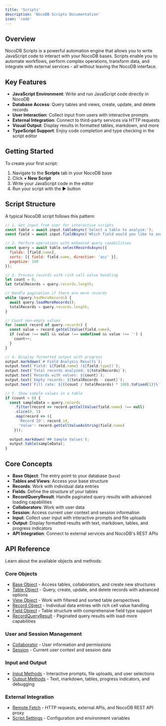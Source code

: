 ```yaml
---
title: 'Scripts'
description: 'NocoDB Scripts Documentation'
icon: 'code'
---
```


## Overview

NocoDB Scripts is a powerful automation engine that allows you to write JavaScript code to interact with your NocoDB bases. Scripts enable you to automate workflows, perform complex operations, transform data, and integrate with external services - all without leaving the NocoDB interface.

## Key Features

- **JavaScript Environment**: Write and run JavaScript code directly in NocoDB
- **Database Access**: Query tables and views, create, update, and delete records
- **User Interaction**: Collect input from users with interactive prompts
- **External Integration**: Connect to third-party services via HTTP requests
- **Visual Output**: Display results in formatted tables, markdown, and more
- **TypeScript Support**: Enjoy code completion and type checking in the script editor

## Getting Started

To create your first script:

1. Navigate to the **Scripts** tab in your NocoDB base
2. Click **+ New Script**
3. Write your JavaScript code in the editor
4. Run your script with the ▶️ button

## Script Structure

A typical NocoDB script follows this pattern:

```javascript
// 1. Get input from user for interactive scripts
const table = await input.tableAsync('Select a table to analyze:');
const field = await input.fieldAsync('Which field would you like to analyze?', table);

// 2. Perform operations with enhanced query capabilities
const query = await table.selectRecordsAsync({
  fields: [field.name],
  sorts: [{ field: field.name, direction: 'asc' }],
  pageSize: 100
});

// 3. Process records with rich cell value handling
let count = 0;
let totalRecords = query.records.length;

// Handle pagination if there are more records
while (query.hasMoreRecords) {
  await query.loadMoreRecords();
  totalRecords = query.records.length;
}

// Count non-empty values
for (const record of query.records) {
  const value = record.getCellValue(field.name);
  if (value !== null && value !== undefined && value !== '') {
    count++;
  }
}

// 4. Display formatted output with progress
output.markdown(`# Field Analysis Results`);
output.text(`Field: ${field.name} (${field.type})`);
output.text(`Total records analyzed: ${totalRecords}`);
output.text(`Records with values: ${count}`);
output.text(`Empty records: ${totalRecords - count}`);
output.text(`Fill rate: ${((count / totalRecords) * 100).toFixed(1)}%`);

// 5. Show sample values in a table
if (count > 0) {
  const sampleData = query.records
    .filter(record => record.getCellValue(field.name) !== null)
    .slice(0, 5)
    .map(record => ({
      'Record ID': record.id,
      'Value': record.getCellValueAsString(field.name)
    }));
  
  output.markdown('## Sample Values');
  output.table(sampleData);
}
```

## Core Concepts

- **Base Object**: The entry point to your database (`base`)
- **Tables and Views**: Access your base structure
- **Records**: Work with individual data entries
- **Fields**: Define the structure of your tables
- **RecordQueryResult**: Handle paginated query results with advanced loading capabilities
- **Collaborators**: Work with user data
- **Session**: Access current user context and session information
- **Input**: Collect user input with interactive prompts and file uploads
- **Output**: Display formatted results with text, markdown, tables, and progress indicators
- **API Integration**: Connect to external services and NocoDB's REST APIs

## API Reference

Learn about the available objects and methods:

### Core Objects
- [Base Object](/docs/scripts/api-reference/base) - Access tables, collaborators, and create new structures
- [Table Object](/docs/scripts/api-reference/table) - Query, create, update, and delete records with advanced options
- [View Object](/docs/scripts/api-reference/view) - Work with filtered and sorted table perspectives
- [Record Object](/docs/scripts/api-reference/record) - Individual data entries with rich cell value handling
- [Field Object](/docs/scripts/api-reference/field) - Table structure with comprehensive field type support
- [RecordQueryResult](/docs/scripts/api-reference/record-query-result) - Paginated query results with load-more capabilities

### User and Session Management
- [Collaborator](/docs/scripts/api-reference/collaborator) - User information and permissions
- [Session](/docs/scripts/api-reference/session) - Current user context and session data

### Input and Output
- [Input Methods](/docs/scripts/api-reference/input) - Interactive prompts, file uploads, and user selections
- [Output Methods](/docs/scripts/api-reference/output) - Text, markdown, tables, progress indicators, and debugging

### External Integration
- [Remote Fetch](/docs/scripts/api-reference/fetch) - HTTP requests, external APIs, and NocoDB REST API proxy
- [Script Settings](/docs/scripts/api-reference/script-settings) - Configuration and environment variables
